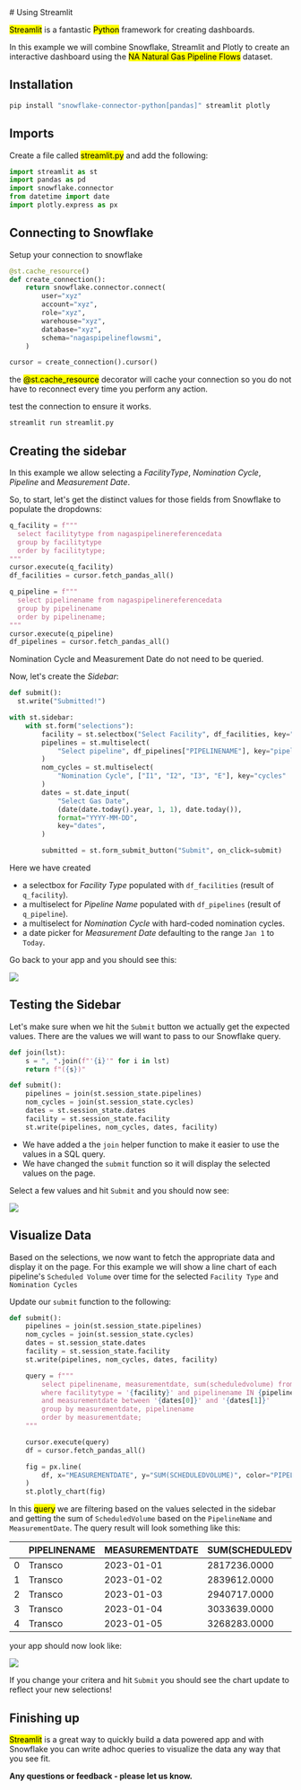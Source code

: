 
<Layout>
# Using Streamlit

<Mark>Streamlit</Mark> is a fantastic <Mark>Python</Mark> framework for creating
dashboards.

In this example we will combine Snowflake, Streamlit and Plotly to create an interactive dashboard using the <Mark>NA Natural Gas Pipeline Flows</Mark> dataset.

## Installation

```bash
pip install "snowflake-connector-python[pandas]" streamlit plotly
```

## Imports

Create a file called <Mark>streamlit.py</Mark> and add the following:

```python
import streamlit as st
import pandas as pd
import snowflake.connector
from datetime import date
import plotly.express as px
```

## Connecting to Snowflake

Setup your connection to snowflake

```python /@st.cache_resource()/#v
@st.cache_resource()
def create_connection():
    return snowflake.connector.connect(
        user="xyz"
        account="xyz",
        role="xyz",
        warehouse="xyz",
        database="xyz",
        schema="nagaspipelineflowsmi",
    )

cursor = create_connection().cursor()
```

the <Mark>@st.cache_resource</Mark> decorator will cache your connection so you do not have to reconnect
every time you perform any action.

test the connection to ensure it works.

```bash
streamlit run streamlit.py
```

## Creating the sidebar

In this example we allow selecting a _FacilityType_, _Nomination Cycle_, _Pipeline_ and _Measurement Date_.

So, to start, let's get the distinct values for those fields from Snowflake to populate the dropdowns:

```python
q_facility = f"""
  select facilitytype from nagaspipelinereferencedata
  group by facilitytype
  order by facilitytype;
"""
cursor.execute(q_facility)
df_facilities = cursor.fetch_pandas_all()

q_pipeline = f"""
  select pipelinename from nagaspipelinereferencedata
  group by pipelinename
  order by pipelinename;
"""
cursor.execute(q_pipeline)
df_pipelines = cursor.fetch_pandas_all()
```

Nomination Cycle and Measurement Date do not need to be queried.

Now, let's create the _Sidebar_:

```python
def submit():
  st.write("Submitted!")

with st.sidebar:
    with st.form("selections"):
        facility = st.selectbox("Select Facility", df_facilities, key="facility")
        pipelines = st.multiselect(
            "Select pipeline", df_pipelines["PIPELINENAME"], key="pipelines"
        )
        nom_cycles = st.multiselect(
            "Nomination Cycle", ["I1", "I2", "I3", "E"], key="cycles"
        )
        dates = st.date_input(
            "Select Gas Date",
            (date(date.today().year, 1, 1), date.today()),
            format="YYYY-MM-DD",
            key="dates",
        )

        submitted = st.form_submit_button("Submit", on_click=submit)
```

Here we have created

- a selectbox for _Facility Type_ populated with `df_facilities` (result of `q_facility`).
- a multiselect for _Pipeline Name_ populated with `df_pipelines` (result of `q_pipeline`).
- a multiselect for _Nomination Cycle_ with hard-coded nomination cycles.
- a date picker for _Measurement Date_ defaulting to the range `Jan 1` to `Today`.

Go back to your app and you should see this:

<img src="streamlit-sidebar.png" />

## Testing the Sidebar

Let's make sure when we hit the `Submit` button we actually get the expected values.
There are the values we will want to pass to our Snowflake query.

```python
def join(lst):
    s = ", ".join(f"'{i}'" for i in lst)
    return f"({s})"

def submit():
    pipelines = join(st.session_state.pipelines)
    nom_cycles = join(st.session_state.cycles)
    dates = st.session_state.dates
    facility = st.session_state.facility
    st.write(pipelines, nom_cycles, dates, facility)
```

- We have added a the `join` helper function to make it easier to use the values in a SQL query.
- We have changed the `submit` function so it will display the selected values on the page.

Select a few values and hit `Submit` and you should now see:

<img src="streamlit-filters.png" />

## Visualize Data

Based on the selections, we now want to fetch the appropriate data and display it on the page.
For this example we will show a line chart of each pipeline's `Scheduled Volume` over time for the selected `Facility Type` and `Nomination Cycles`

Update our `submit` function to the following:

```python /query/#v
def submit():
    pipelines = join(st.session_state.pipelines)
    nom_cycles = join(st.session_state.cycles)
    dates = st.session_state.dates
    facility = st.session_state.facility
    st.write(pipelines, nom_cycles, dates, facility)

    query = f"""
        select pipelinename, measurementdate, sum(scheduledvolume) from nagaspipelineflows
        where facilitytype = '{facility}' and pipelinename IN {pipelines} and nominationcycle iN {nom_cycles}
        and measurementdate between '{dates[0]}' and '{dates[1]}'
        group by measurementdate, pipelinename
        order by measurementdate;
    """

    cursor.execute(query)
    df = cursor.fetch_pandas_all()

    fig = px.line(
        df, x="MEASUREMENTDATE", y="SUM(SCHEDULEDVOLUME)", color="PIPELINENAME"
    )
    st.plotly_chart(fig)
```

In this <Mark>query</Mark> we are filtering based on the values selected in the sidebar and getting
the sum of `ScheduledVolume` based on the `PipelineName` and `MeasurementDate`.
The query result will look something like this:

|     | PIPELINENAME | MEASUREMENTDATE | SUM(SCHEDULEDVOLUME) |
| --- | ------------ | --------------- | -------------------- |
| 0   | Transco      | 2023-01-01      | 2817236.0000         |
| 1   | Transco      | 2023-01-02      | 2839612.0000         |
| 2   | Transco      | 2023-01-03      | 2940717.0000         |
| 3   | Transco      | 2023-01-04      | 3033639.0000         |
| 4   | Transco      | 2023-01-05      | 3268283.0000         |

your app should now look like:

<img src="streamlit-done.png" />

If you change your critera and hit `Submit` you should see the chart update to reflect your new selections!

## Finishing up

<Mark>Streamlit</Mark> is a great way to quickly build a data powered app and with
Snowflake you can write adhoc queries to visualize the data any way that you see
fit.

**Any questions or feedback - please let us know.**

</Layout>
